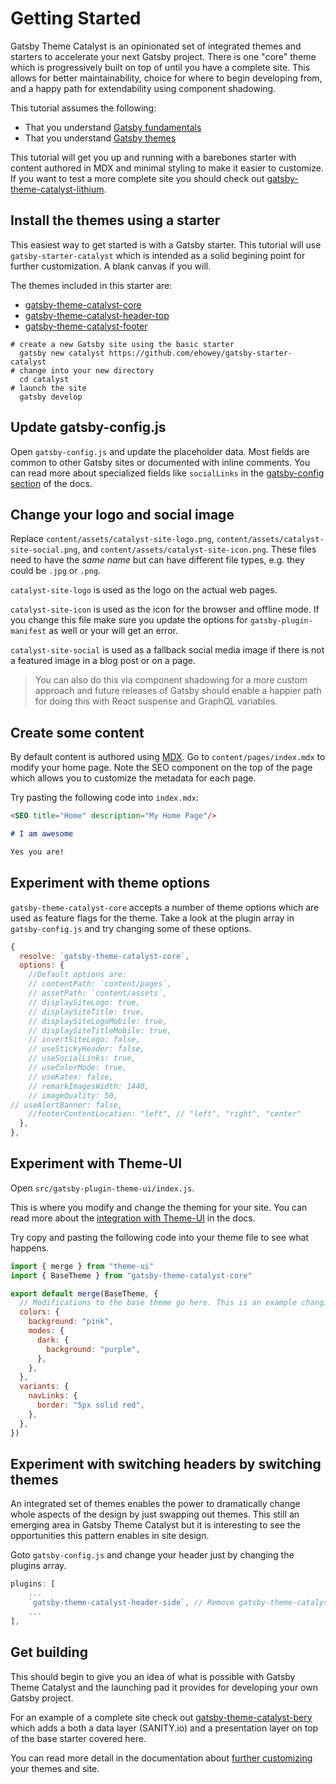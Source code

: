 <SEO
  title="Getting Started"
  description="Getting started guide for Gatsby Theme Catalyst. Covers installing basic starters and beginning to use the themes to build your site. Gatsby Theme Catalyst is an opinionated set of integrated themes and starters to accelerate your next Gatsby project."
/>

# Getting Started

Gatsby Theme Catalyst is an opinionated set of integrated themes and starters to accelerate your next Gatsby project. There is one "core" theme which is progressively built on top of until you have a complete site. This allows for better maintainability, choice for where to begin developing from, and a happy path for extendability using component shadowing.

This tutorial assumes the following:

- That you understand [Gatsby fundamentals](https://www.gatsbyjs.com/tutorial/#gatsby-fundamentals)
- That you understand [Gatsby themes](https://www.gatsbyjs.com/tutorial/using-a-theme/)

This tutorial will get you up and running with a barebones starter with content authored in MDX and minimal styling to make it easier to customize. If you want to test a more complete site you should check out [gatsby-theme-catalyst-lithium](/docs/gatsby-theme-catalyst-lithium).

## Install the themes using a starter

This easiest way to get started is with a Gatsby starter. This tutorial will use `gatsby-starter-catalyst` which is intended as a solid begining point for further customization. A blank canvas if you will.

The themes included in this starter are:

- [gatsby-theme-catalyst-core](/docs/gatsby-theme-catalyst-core)
- [gatsby-theme-catalyst-header-top](/docs/gatsby-theme-catalyst-header-top)
- [gatsby-theme-catalyst-footer](/docs/gatsby-theme-catalyst-footer)

```shell
# create a new Gatsby site using the basic starter
  gatsby new catalyst https://github.com/ehowey/gatsby-starter-catalyst
# change into your new directory
  cd catalyst
# launch the site
  gatsby develop
```

## Update gatsby-config.js

Open `gatsby-config.js` and update the placeholder data. Most fields are common to other Gatsby sites or documented with inline comments. You can read more about specialized fields like `socialLinks` in the [gatsby-config section](/docs/gatsby-config) of the docs.

## Change your logo and social image

Replace `content/assets/catalyst-site-logo.png`, `content/assets/catalyst-site-social.png`, and `content/assets/catalyst-site-icon.png`. These files need to have the _same name_ but can have different file types, e.g. they could be `.jpg` or `.png`.

`catalyst-site-logo` is used as the logo on the actual web pages.

`catalyst-site-icon` is used as the icon for the browser and offline mode. If you change this file make sure you update the options for `gatsby-plugin-manifest` as well or your will get an error.

`catalyst-site-social` is used as a fallback social media image if there is not a featured image in a blog post or on a page.

> You can also do this via component shadowing for a more custom approach and future releases of Gatsby should enable a happier path for doing this with React suspense and GraphQL variables.

## Create some content

By default content is authored using [MDX](https://www.gatsbyjs.com/docs/mdx/getting-started/). Go to `content/pages/index.mdx` to modify your home page. Note the SEO component on the top of the page which allows you to customize the metadata for each page.

Try pasting the following code into `index.mdx`:

```md
<SEO title="Home" description="My Home Page"/>

# I am awesome

Yes you are!
```

## Experiment with theme options

`gatsby-theme-catalyst-core` accepts a number of theme options which are used as feature flags for the theme. Take a look at the plugin array in `gatsby-config.js` and try changing some of these options.

```js
{
  resolve: `gatsby-theme-catalyst-core`,
  options: {
    //Default options are:
    // contentPath: `content/pages`,
    // assetPath: `content/assets`,
    // displaySiteLogo: true,
    // displaySiteTitle: true,
    // displaySiteLogoMobile: true,
    // displaySiteTitleMobile: true,
    // invertSiteLogo: false,
    // useStickyHeader: false,
    // useSocialLinks: true,
    // useColorMode: true,
    // useKatex: false,
    // remarkImagesWidth: 1440,
    // imageQuality: 50,
// useAlertBanner: false,
    //footerContentLocation: "left", // "left", "right", "center"
  },
},
```

## Experiment with Theme-UI

Open `src/gatsby-plugin-theme-ui/index.js`.

This is where you modify and change the theming for your site. You can read more about the [integration with Theme-UI](/docs/theme-ui) in the docs.

Try copy and pasting the following code into your theme file to see what happens.

```js
import { merge } from "theme-ui"
import { BaseTheme } from "gatsby-theme-catalyst-core"

export default merge(BaseTheme, {
  // Modifications to the base theme go here. This is an example changing colors and using variants to change your navigation links. Uncomment the code below to see what happens.
  colors: {
    background: "pink",
    modes: {
      dark: {
        background: "purple",
      },
    },
  },
  variants: {
    navLinks: {
      border: "5px solid red",
    },
  },
})
```

## Experiment with switching headers by switching themes

An integrated set of themes enables the power to dramatically change whole aspects of the design by just swapping out themes. This still an emerging area in Gatsby Theme Catalyst but it is interesting to see the opportunities this pattern enables in site design.

Goto `gatsby-config.js` and change your header just by changing the plugins array.

```js
plugins: [
    ...
    `gatsby-theme-catalyst-header-side`, // Remove gatsby-theme-catalyst-header-top
    ...
],
```

## Get building

This should begin to give you an idea of what is possible with Gatsby Theme Catalyst and the launching pad it provides for developing your own Gatsby project.

For an example of a complete site check out [gatsby-theme-catalyst-bery](/docs/gatsby-theme-catalyst-bery) which adds a both a data layer (SANITY.io) and a presentation layer on top of the base starter covered here.

You can read more detail in the documentation about [further customizing](/docs/configuring-themes) your themes and site.
